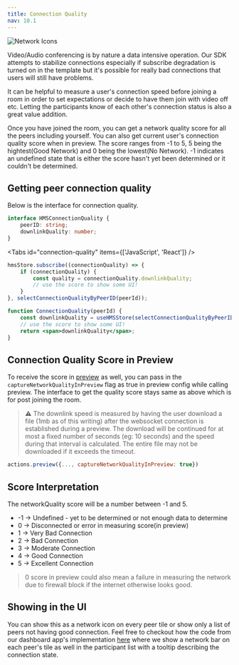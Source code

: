 ```yaml
---
title: Connection Quality
nav: 10.1
---
```


![Network Icons](/docs/v2/network-icons.png)

Video/Audio conferencing is by nature a data intensive operation.
Our SDK attempts to stabilize connections especially if subscribe degradation
is turned on in the template but it's possible for really bad connections that users will still have problems.

It can be helpful to measure a user's connection speed before joining a room in order to set expectations or
decide to have them join with video off etc. Letting the participants know of each other's connection
status is also a great value addition.

Once you have joined the room, you can get a network quality score for all the peers including yourself.
You can also get current user's connection quality score when in preview.
The score ranges from -1 to 5, 5 being the hightest(Good Network) and 0 being the lowest(No Network).
-1 indicates an undefined state that is either the score hasn't yet been determined or it couldn't be determined.

## Getting peer connection quality

Below is the interface for connection quality.

```ts
interface HMSConnectionQuality {
    peerID: string;
    downlinkQuality: number;
}
```

<Tabs id="connection-quality" items={['JavaScript', 'React']} />

<Tab id='connection-quality-0'>

```js
hmsStore.subscribe((connectionQuality) => {
    if (connectionQuality) {
        const quality = connectionQuality.downlinkQuality;
        // use the score to show some UI!
    }
}, selectConnectionQualityByPeerID(peerId));
```

</Tab>

<Tab id='connection-quality-1'>

```jsx
function ConnectionQuality(peerId) {
    const downlinkQuality = useHMSStore(selectConnectionQualityByPeerID(peerId))?.downlinkQuality;
    // use the score to show some UI!
    return <span>downlinkQuality</span>;
}
```

</Tab>

## Connection Quality Score in Preview

To receive the score in [preview](/javascript/v2/how--to-guides/set-up-video-conferencing/preview) as well, you can
pass in the `captureNetworkQualityInPreview` flag as true in preview config
while calling preview. The interface to get the quality score stays same as above
which is for post joining the room.

> ⚠️ The downlink speed is measured by having the user download a file (1mb as of this writing) after the websocket connection is established during a preview.
> The download will be continued for at most a fixed number of seconds (eg: 10 seconds) and the speed during that interval is calculated. The entire file may not be downloaded if it exceeds the timeout.

```js
actions.preview({..., captureNetworkQualityInPreview: true})
```

## Score Interpretation

The networkQuality score will be a number between -1 and 5.

-   -1 -> Undefined - yet to be determined or not enough data to determine
-   0 -> Disconnected or error in measuring score(in preview)
-   1 -> Very Bad Connection
-   2 -> Bad Connection
-   3 -> Moderate Connection
-   4 -> Good Connection
-   5 -> Excellent Connection

> 0 score in preview could also mean a failure in measuring the network due to firewall
> block if the internet otherwise looks good.

## Showing in the UI

You can show this as a network icon on every peer tile or show only a list of peers not having good connection.
Feel free to checkout how the code from our dashboard app's implementation [here](https://github.com/100mslive/100ms-web/tree/main/src/components/Connection)
where we show a network bar on each peer's tile as well in the participant list with a tooltip describing the connection state.
